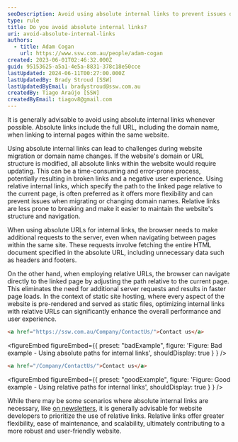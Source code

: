 ```yaml
---
seoDescription: Avoid using absolute internal links to prevent issues during website migration or domain name changes and ensure a seamless user experience.
type: rule
title: Do you avoid absolute internal links?
uri: avoid-absolute-internal-links
authors:
  - title: Adam Cogan
    url: https://www.ssw.com.au/people/adam-cogan
created: 2023-06-01T02:46:32.000Z
guid: 95153625-a5a1-4e5a-8831-378c18e50cce
lastUpdated: 2024-06-11T00:27:00.000Z
lastUpdatedBy: Brady Stroud [SSW]
lastUpdatedByEmail: bradystroud@ssw.com.au
createdBy: Tiago Araújo [SSW]
createdByEmail: tiagov8@gmail.com
---
```


It is generally advisable to avoid using absolute internal links whenever possible. Absolute links include the full URL, including the domain name, when linking to internal pages within the same website.

Using absolute internal links can lead to challenges during website migration or domain name changes. If the website's domain or URL structure is modified, all absolute links within the website would require updating. This can be a time-consuming and error-prone process, potentially resulting in broken links and a negative user experience.
Using relative internal links, which specify the path to the linked page relative to the current page, is often preferred as it offers more flexibility and can prevent issues when migrating or changing domain names. Relative links are less prone to breaking and make it easier to maintain the website's structure and navigation.

When using absolute URLs for internal links, the browser needs to make additional requests to the server, even when navigating between pages within the same site. These requests involve fetching the entire HTML document specified in the absolute URL, including unnecessary data such as headers and footers.

On the other hand, when employing relative URLs, the browser can navigate directly to the linked page by adjusting the path relative to the current page. This eliminates the need for additional server requests and results in faster page loads. In the context of static site hosting, where every aspect of the website is pre-rendered and served as static files, optimizing internal links with relative URLs can significantly enhance the overall performance and user experience.

```html
<a href="https://ssw.com.au/Company/ContactUs/">Contact us</a>
```

<figureEmbed figureEmbed={{
  preset: "badExample",
  figure: 'Figure: Bad example - Using absolute paths for internal links',
  shouldDisplay: true
} } />


```html
<a href="/Company/ContactUs/">Contact us</a>
```

<figureEmbed figureEmbed={{
  preset: "goodExample",
  figure: 'Figure: Good example - Using relative paths for internal links',
  shouldDisplay: true
} } />


While there may be some scenarios where absolute internal links are necessary, like [on newsletters](/use-absolute-paths-on-newsletters), it is generally advisable for website developers to prioritize the use of relative links. Relative links offer greater flexibility, ease of maintenance, and scalability, ultimately contributing to a more robust and user-friendly website.
